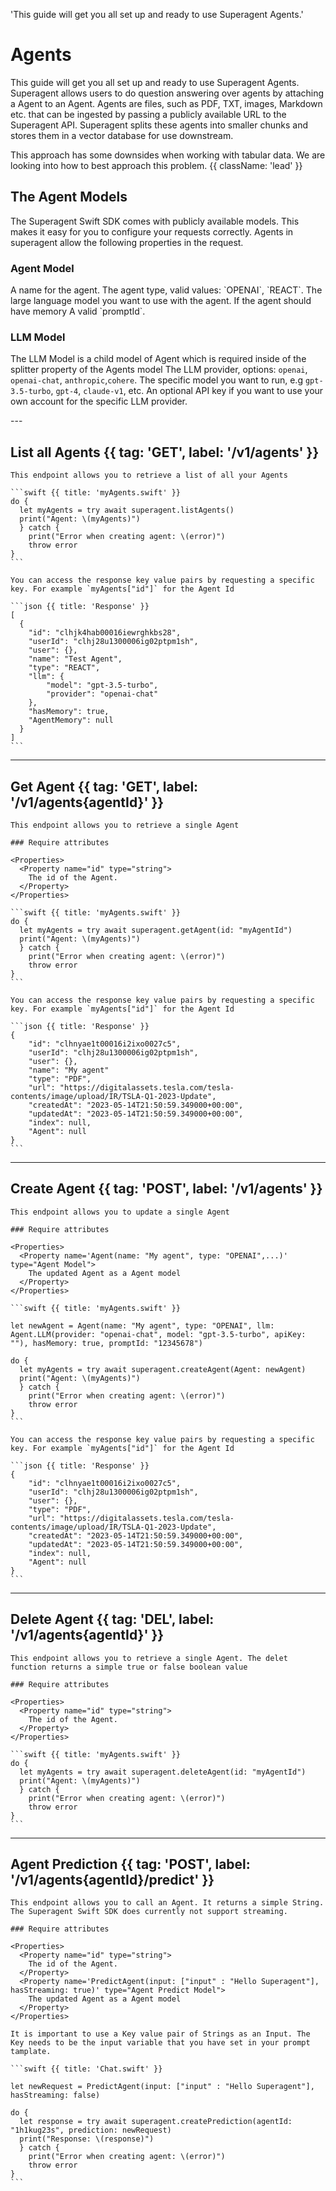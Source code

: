 
<HeroPattern />

  'This guide will get you all set up and ready to use Superagent Agents.'

# Agents

This guide will get you all set up and ready to use Superagent Agents. Superagent allows users to do question answering over agents by attaching a Agent to an Agent. Agents are files, such as PDF, TXT, images, Markdown etc. that can be ingested by passing a publicly available URL to the Superagent API. Superagent splits these agents into smaller chunks and stores them in a vector database for use downstream.

This approach has some downsides when working with tabular data. We are looking into how to best approach this problem. {{ className: 'lead' }}

## The Agent Models

The Superagent Swift SDK comes with publicly available models. This makes it easy for you to configure your requests correctly.
Agents in superagent allow the following properties in the request.



<Row>
  <Col>

  ### Agent Model
<Properties>
  <Property name="name" type="String">
    A name for the agent.
  </Property>
  <Property name="type" type="String">
    The agent type, valid values: `OPENAI`, `REACT`.
  </Property>
  <Property name="llm" type="LLM Model">
    The large language model you want to use with the agent.
  </Property>
  <Property name="hasMemory" type="Bool?">
    If the agent should have memory
  </Property>
  <Property name="promptId" type="String?">
   A valid `promptId`.
  </Property>
</Properties>
</Col>
<Col>

### LLM Model
The LLM Model is a child model of Agent which is required inside of the splitter property of the Agents model
<Properties>
  <Property name="provider" type="String">
    The LLM provider, options: `openai`, `openai-chat`, `anthropic`,`cohere`.
  </Property>
  <Property name="model" type="String">
   The specific model you want to run, e.g `gpt-3.5-turbo`, `gpt-4`, `claude-v1`, etc.
  </Property>
  <Property name="apiKey" type="String">
    An optional API key if you want to use your own account for the specific LLM provider.
  </Property>
</Properties>
</Col>
</Row>
---

## List all Agents {{ tag: 'GET', label: '/v1/agents' }}


    This endpoint allows you to retrieve a list of all your Agents

    ```swift {{ title: 'myAgents.swift' }}
    do {
      let myAgents = try await superagent.listAgents()
      print("Agent: \(myAgents)")
      } catch {
        print("Error when creating agent: \(error)")
        throw error
    }
    ```

    You can access the response key value pairs by requesting a specific key. For example `myAgents["id"]` for the Agent Id

    ```json {{ title: 'Response' }}
    [
      {
        "id": "clhjk4hab00016iewrghkbs28",
        "userId": "clhj28u1300006ig02ptpm1sh",
        "user": {},
        "name": "Test Agent",
        "type": "REACT",
        "llm": {
            "model": "gpt-3.5-turbo",
            "provider": "openai-chat"
        },
        "hasMemory": true,
        "AgentMemory": null
      }
    ]
    ```


---

## Get Agent {{ tag: 'GET', label: '/v1/agents{agentId}' }}

    This endpoint allows you to retrieve a single Agent

    ### Require attributes
    
    <Properties>
      <Property name="id" type="string">
        The id of the Agent.
      </Property>
    </Properties>

    ```swift {{ title: 'myAgents.swift' }}
    do {
      let myAgents = try await superagent.getAgent(id: "myAgentId")
      print("Agent: \(myAgents)")
      } catch {
        print("Error when creating agent: \(error)")
        throw error
    }
    ```

    You can access the response key value pairs by requesting a specific key. For example `myAgents["id"]` for the Agent Id

    ```json {{ title: 'Response' }}
    {
        "id": "clhnyae1t00016i2ixo0027c5",
        "userId": "clhj28u1300006ig02ptpm1sh",
        "user": {},
        "name": "My agent"
        "type": "PDF",
        "url": "https://digitalassets.tesla.com/tesla-contents/image/upload/IR/TSLA-Q1-2023-Update",
        "createdAt": "2023-05-14T21:50:59.349000+00:00",
        "updatedAt": "2023-05-14T21:50:59.349000+00:00",
        "index": null,
        "Agent": null
    }
    ```

---

## Create Agent {{ tag: 'POST', label: '/v1/agents' }}

    This endpoint allows you to update a single Agent

    ### Require attributes
    
    <Properties>
      <Property name='Agent(name: "My agent", type: "OPENAI",...)' type="Agent Model">
        The updated Agent as a Agent model
      </Property>
    </Properties>

    ```swift {{ title: 'myAgents.swift' }}

    let newAgent = Agent(name: "My agent", type: "OPENAI", llm: Agent.LLM(provider: "openai-chat", model: "gpt-3.5-turbo", apiKey: ""), hasMemory: true, promptId: "12345678")

    do {
      let myAgents = try await superagent.createAgent(Agent: newAgent)
      print("Agent: \(myAgents)")
      } catch {
        print("Error when creating agent: \(error)")
        throw error
    }
    ```

    You can access the response key value pairs by requesting a specific key. For example `myAgents["id"]` for the Agent Id

    ```json {{ title: 'Response' }}
    {
        "id": "clhnyae1t00016i2ixo0027c5",
        "userId": "clhj28u1300006ig02ptpm1sh",
        "user": {},
        "type": "PDF",
        "url": "https://digitalassets.tesla.com/tesla-contents/image/upload/IR/TSLA-Q1-2023-Update",
        "createdAt": "2023-05-14T21:50:59.349000+00:00",
        "updatedAt": "2023-05-14T21:50:59.349000+00:00",
        "index": null,
        "Agent": null
    }
    ```

---

## Delete Agent {{ tag: 'DEL', label: '/v1/agents{agentId}' }}

    This endpoint allows you to retrieve a single Agent. The delet function returns a simple true or false boolean value

    ### Require attributes
    
    <Properties>
      <Property name="id" type="string">
        The id of the Agent.
      </Property>
    </Properties>

    ```swift {{ title: 'myAgents.swift' }}
    do {
      let myAgents = try await superagent.deleteAgent(id: "myAgentId")
      print("Agent: \(myAgents)")
      } catch {
        print("Error when creating agent: \(error)")
        throw error
    }
    ```

---

## Agent Prediction {{ tag: 'POST', label: '/v1/agents{agentId}/predict' }}


    This endpoint allows you to call an Agent. It returns a simple String.
    The Superagent Swift SDK does currently not support streaming.

    ### Require attributes
    
    <Properties>
      <Property name="id" type="string">
        The id of the Agent.
      </Property>
      <Property name='PredictAgent(input: ["input" : "Hello Superagent"], hasStreaming: true)' type="Agent Predict Model">
        The updated Agent as a Agent model
      </Property>
    </Properties>

    It is important to use a Key value pair of Strings as an Input. The Key needs to be the input variable that you have set in your prompt tamplate.

    ```swift {{ title: 'Chat.swift' }}

    let newRequest = PredictAgent(input: ["input" : "Hello Superagent"], hasStreaming: false)

    do {
      let response = try await superagent.createPrediction(agentId: "1h1kug23s", prediction: newRequest)
      print("Response: \(response)")
      } catch {
        print("Error when creating agent: \(error)")
        throw error
    }
    ```